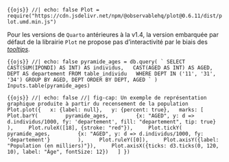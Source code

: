 ```{{ojs}}
//| echo: false
Plot = require("https://cdn.jsdelivr.net/npm/@observablehq/plot@0.6.11/dist/plot.umd.min.js")
```

::: {.callout-note}
Pour les versions de `Quarto` antérieures à la v1.4, la version embarquée par défaut
de la librairie `Plot` ne propose pas d'interactivité par le
biais des [_tooltips_](https://observablehq.com/plot/marks/tip).
:::

```{{ojs}}
//| echo: false
pyramide_ages = db.query(
`
SELECT
  CAST(SUM(IPONDI) AS INT) AS individus,
  CAST(AGED AS INT) AS AGED,
  DEPT AS departement
FROM table_individu
  WHERE DEPT IN ('11', '31', '34')
GROUP BY AGED, DEPT ORDER BY DEPT, AGED
`
)
Inputs.table(pyramide_ages)
```


```{{ojs}}
//| echo: false
//| fig-cap: Un exemple de représentation graphique produite à partir du recensement de la population
Plot.plot({
  x: {label: null},
  y: {percent: true},
  marks: [
    Plot.barY(
        pyramide_ages,
        {x: "AGED", y: d => d.individus/1000, fy: 'departement', fill: "departement", tip: true}
        ),
    Plot.ruleX([18], {stroke: "red"}),
    Plot.tickY(
        pyramide_ages,
        {x: "AGED", y: d => d.individus/1000, fy: 'departement'}
        ),
    Plot.ruleY([0]),
    Plot.axisY({label: "Population (en milliers)"}),
    Plot.axisX({ticks: d3.ticks(0, 120, 10), label: "Âge", fontSize: 12})
  ]
})
```

